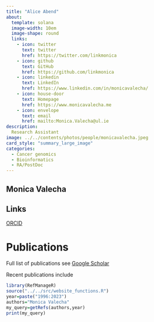 ```yaml
---
title: "Alice Abend"
about: 
  template: solana
  image-width: 10em
  image-shape: round
  links:
    - icon: twitter
      text: twitter
      href: https://twitter.com/linkmonica
    - icon: github
      text: GitHub
      href: https://github.com/linkmonica
    - icon: linkedin
      text: LinkedIn
      href: https://www.linkedin.com/in/monicavalecha/
    - icon: house-door
      text: Homepage
      href: https://www.monicavalecha.me
    - icon: envelope
      text: email
      href: mailto:Monica.Valecha@ul.ie
description: 
  Research Assistant
image: ../../contents/photos/people/monicavalecha.jpeg
card_style: "summary_large_image"
categories:
  - Cancer genomics
  - Bioinformatics
  - RA/PostDoc
---
```


## Monica Valecha

## Links

[ORCID](https://orcid.org/0000-0001-9710-4129)

# Publications

Full list of publications see [Google Scholar](https://scholar.google.com/citations?user=w0NwuBkAAAAJ&hl=en)

Recent publications include

```r
library(RefManageR)
source("../../src/website_functions.R")
year=paste("1996:2023")
authors="Monica Valecha"
my_query=getRefs(authors,year)
print(my_query)
```
